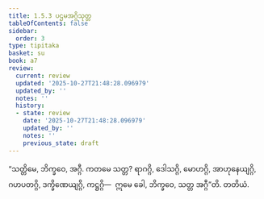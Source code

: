 ```yaml
---
title: 1.5.3 ပဌမအဂ္ဂိသုတ္တ
tableOfContents: false
sidebar:
  order: 3
type: tipitaka
basket: su
book: a7
review:
  current: review
  updated: '2025-10-27T21:48:28.096979'
  updated_by: ''
  notes: ''
  history:
  - state: review
    date: '2025-10-27T21:48:28.096979'
    updated_by: ''
    notes: ''
    previous_state: draft
---
```



<ReviewStatus review={frontmatter.review} showDetails={true} />

<HypothesisAnnotation frontmatter={frontmatter} />

<DynamicBreadcrumb />

<Division number="46" book="a7" e="ch" v="16" p="428">

<Paragraph number="237" book="a7">
“သတ္တိမေ, ဘိက္ခဝေ, အဂ္ဂီ. ကတမေ သတ္တ? ရာဂဂ္ဂိ, ဒေါသဂ္ဂိ, မောဟဂ္ဂိ, အာဟုနေယျဂ္ဂိ, ဂဟပတဂ္ဂိ, ဒက္ခိဏေယျဂ္ဂိ, ကဋ္ဌဂ္ဂိ—  ဣမေ ခေါ, ဘိက္ခဝေ, သတ္တ အဂ္ဂီ”တိ.

</Paragraph>
</Division>

<Paragraph number="238" type="center" book="a7">
တတိယံ.
</Paragraph>